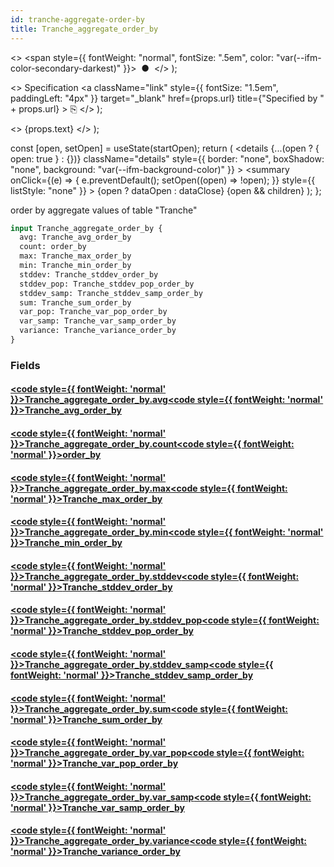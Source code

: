 ```yaml
---
id: tranche-aggregate-order-by
title: Tranche_aggregate_order_by
---
```


<head>
  <meta content="noindex" name="robots" />
  <meta charset="utf-8" />
</head>

  <>
    <span style={{ fontWeight: "normal", fontSize: ".5em", color: "var(--ifm-color-secondary-darkest)" }}>
      &nbsp;●&nbsp;
    </span>
  </>
);

  <>
    Specification
    <a
      className="link"
      style={{ fontSize: "1.5em", paddingLeft: "4px" }}
      target="_blank"
      href={props.url}
      title={"Specified by " + props.url}
    >
      ⎘
    </a>
  </>
);

  <>
    <span className={props.class}>{props.text}</span>
  </>
);


  const [open, setOpen] = useState(startOpen);
  return (
    <details
      {...(open ? { open: true } : {})}
      className="details"
      style={{ border: "none", boxShadow: "none", background: "var(--ifm-background-color)" }}
    >
      <summary
        onClick={(e) => {
          e.preventDefault();
          setOpen((open) => !open);
        }}
        style={{ listStyle: "none" }}
      >
        {open ? dataOpen : dataClose}
      </summary>
      {open && children}
    </details>
  );
};

order by aggregate values of table "Tranche"

```graphql
input Tranche_aggregate_order_by {
  avg: Tranche_avg_order_by
  count: order_by
  max: Tranche_max_order_by
  min: Tranche_min_order_by
  stddev: Tranche_stddev_order_by
  stddev_pop: Tranche_stddev_pop_order_by
  stddev_samp: Tranche_stddev_samp_order_by
  sum: Tranche_sum_order_by
  var_pop: Tranche_var_pop_order_by
  var_samp: Tranche_var_samp_order_by
  variance: Tranche_variance_order_by
}
```

### Fields

#### [<code style={{ fontWeight: 'normal' }}>Tranche_aggregate_order_by.<b>avg</b></code>](#)<Bullet />[<code style={{ fontWeight: 'normal' }}><b>Tranche_avg_order_by</b></code>](/docs/api/lockup/graphql/envio/inputs/tranche-avg-order-by.mdx) <Badge class="badge badge--secondary " text="input"/>

#### [<code style={{ fontWeight: 'normal' }}>Tranche_aggregate_order_by.<b>count</b></code>](#)<Bullet />[<code style={{ fontWeight: 'normal' }}><b>order_by</b></code>](/docs/api/lockup/graphql/envio/enums/order-by.mdx) <Badge class="badge badge--secondary " text="enum"/>

#### [<code style={{ fontWeight: 'normal' }}>Tranche_aggregate_order_by.<b>max</b></code>](#)<Bullet />[<code style={{ fontWeight: 'normal' }}><b>Tranche_max_order_by</b></code>](/docs/api/lockup/graphql/envio/inputs/tranche-max-order-by.mdx) <Badge class="badge badge--secondary " text="input"/>

#### [<code style={{ fontWeight: 'normal' }}>Tranche_aggregate_order_by.<b>min</b></code>](#)<Bullet />[<code style={{ fontWeight: 'normal' }}><b>Tranche_min_order_by</b></code>](/docs/api/lockup/graphql/envio/inputs/tranche-min-order-by.mdx) <Badge class="badge badge--secondary " text="input"/>

#### [<code style={{ fontWeight: 'normal' }}>Tranche_aggregate_order_by.<b>stddev</b></code>](#)<Bullet />[<code style={{ fontWeight: 'normal' }}><b>Tranche_stddev_order_by</b></code>](/docs/api/lockup/graphql/envio/inputs/tranche-stddev-order-by.mdx) <Badge class="badge badge--secondary " text="input"/>

#### [<code style={{ fontWeight: 'normal' }}>Tranche_aggregate_order_by.<b>stddev_pop</b></code>](#)<Bullet />[<code style={{ fontWeight: 'normal' }}><b>Tranche_stddev_pop_order_by</b></code>](/docs/api/lockup/graphql/envio/inputs/tranche-stddev-pop-order-by.mdx) <Badge class="badge badge--secondary " text="input"/>

#### [<code style={{ fontWeight: 'normal' }}>Tranche_aggregate_order_by.<b>stddev_samp</b></code>](#)<Bullet />[<code style={{ fontWeight: 'normal' }}><b>Tranche_stddev_samp_order_by</b></code>](/docs/api/lockup/graphql/envio/inputs/tranche-stddev-samp-order-by.mdx) <Badge class="badge badge--secondary " text="input"/>

#### [<code style={{ fontWeight: 'normal' }}>Tranche_aggregate_order_by.<b>sum</b></code>](#)<Bullet />[<code style={{ fontWeight: 'normal' }}><b>Tranche_sum_order_by</b></code>](/docs/api/lockup/graphql/envio/inputs/tranche-sum-order-by.mdx) <Badge class="badge badge--secondary " text="input"/>

#### [<code style={{ fontWeight: 'normal' }}>Tranche_aggregate_order_by.<b>var_pop</b></code>](#)<Bullet />[<code style={{ fontWeight: 'normal' }}><b>Tranche_var_pop_order_by</b></code>](/docs/api/lockup/graphql/envio/inputs/tranche-var-pop-order-by.mdx) <Badge class="badge badge--secondary " text="input"/>

#### [<code style={{ fontWeight: 'normal' }}>Tranche_aggregate_order_by.<b>var_samp</b></code>](#)<Bullet />[<code style={{ fontWeight: 'normal' }}><b>Tranche_var_samp_order_by</b></code>](/docs/api/lockup/graphql/envio/inputs/tranche-var-samp-order-by.mdx) <Badge class="badge badge--secondary " text="input"/>

#### [<code style={{ fontWeight: 'normal' }}>Tranche_aggregate_order_by.<b>variance</b></code>](#)<Bullet />[<code style={{ fontWeight: 'normal' }}><b>Tranche_variance_order_by</b></code>](/docs/api/lockup/graphql/envio/inputs/tranche-variance-order-by.mdx) <Badge class="badge badge--secondary " text="input"/>

